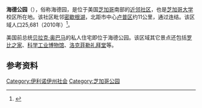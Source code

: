 {{Otheruses|海德公园 (消歧义)}}
{{Infobox settlement
<!-- Basic info -->
|name = 海德公园
|official_name = {{lang|en|Community Area 41 - Hyde Park}}
|native_name = {{lang|en|Hyde Park}}
|other_name =
|nickname =
|settlement_type = {{nowrap|近邻社区}}
|motto =
<!-- images and maps -->
|image_skyline =MSIChicago.JPG
|imagesize =
|image_caption =
|image_map = Hyde Park Map.png
|mapsize =
|map_caption = 海德公园（芝加哥）所在区域地图<!--The official Hyde Park community area (bold black) and the unofficial Hyde Park-Kenwood neighborhood extending into the official [[Kenwood,_Chicago|Kenwood]] community area (thin black).-->
|image_map1 = US-IL-Chicago-CA41.svg
|mapsize1 =
|map_caption1 =芝加哥市内位置
|pushpin_map =
|pushpin_label_position =
|pushpin_map_caption =
|pushpin_mapsize =
<!-- Location -->
|subdivision_type = 国家
|subdivision_name = {{USA}}
|subdivision_type1 = 州
|subdivision_name1 = 伊利诺州
|subdivision_type2 = 縣
|subdivision_name2 = [[庫克縣_(伊利諾伊州)|庫克縣]]
|subdivision_type3 = 市
|subdivision_name3 = [[芝加哥|芝加哥]]
|parts_type = 近邻社区
|parts_style=list
|parts =
|p1 = Hyde Park
|p2 = East Hyde Park
|p3 = 
<!-- Area -->
|unit_pref = Imperial
|area_footnotes =
|area_total_km2 = 4.27
|population_as_of = '''2010'''
|population_footnotes =
|population_total = 25,681
|population_note = 
|population_density_km2 = auto
|demographics_type1 = 人口统计 (2010)<ref name="Paral">{{cite web|last=Paral|first=Rob|title=Chicago Demographics Data|url=http://robparal.com/downloads/CDPH/Race%20by%20Community%20Area%202000-2010.xlsx|accessdate=12 June 2012|archive-url=https://web.archive.org/web/20130602191848/http://robparal.com/downloads/CDPH/Race%20by%20Community%20Area%202000-2010.xlsx|archive-date=2013-06-02|dead-url=yes}}</ref> 
|demographics1_footnotes =
|demographics1_title1 =White
|demographics1_info1 = 46.7%
|demographics1_title2 =Black
|demographics1_info2 = 30.4%
|demographics1_title3 =Asian
|demographics1_info3 = 12.4%
|demographics1_title4 =Hispanic
|demographics1_info4 = 6.3%
|demographics1_title5 =Other
|demographics1_info5 = 4.1%
<!-- General information -->
|timezone = [[北美中部时区|CST]]
|utc_offset = -6
|timezone_DST = [[北美中部时区|CDT]]
|utc_offset_DST = -5
|latd = 41|latm = 48|lats = |latNS = N
|longd = 87|longm = 35.4|longs = |longEW = W
|coordinates_type = region:US
|coordinates_display = inline,title
<!-- Area/postal codes & others -->
|postal_code_type = ZIP codes
|postal_code = 60615和60637
|area_code =
|blank_name = 家庭收入中位数
|blank_info = $45,335<ref>{{cite web|last=Paral|first=Rob|title=Chicago Census Data|url=http://www.robparal.com/downloads/CDPH/Citywide%20Summary.xlsx|accessdate=9 October 2012|archive-url=https://web.archive.org/web/20131005010817/http://www.robparal.com/downloads/CDPH/Citywide%20Summary.xlsx|archive-date=2013-10-05|dead-url=yes}}</ref> 
|website =
|footnotes = 来源: U.S. Census, Record Information Services
}}
<!--{{US Census population
|1930=48017
|1940=50550
|1950=55206
|1960=45577
|1970=33531
|1980=31198
|1990=28630
|2000=29920
|2010=25681
|footnote=<ref>{{cite web|last=Paral|first=Rob|title=Chicago Community Areas Historical Data|url=http://www.robparal.com/downloads/ACS0509/HistoricalData/Chicago%20Community%20Areas%20Historical%20Data.htm|work=Chicago Community Areas Historical Data|accessdate=29 August 2012}}</ref> 
}}-->
'''海德公园'''（{{lang-en|Hyde Park}}），俗称海德园，是位于美国[[芝加哥|芝加哥]]南部的[[近邻社区|近邻社区]]，也是[[芝加哥大学|芝加哥大学]]校区所在地。该社区毗邻[[密歇根湖|密歇根湖]]，北距市中心[[卢普区|卢普区]]约11公里，通过{{le|湖滨公路|Lake Shore Drive}}连结。该区域人口25,681（2010年）<ref>{{cite web|last=Paral|first=Rob|title=Chicago Community Areas Historical Data|url=http://www.robparal.com/downloads/ACS0509/HistoricalData/Chicago%20Community%20Areas%20Historical%20Data.htm|work=Chicago Community Areas Historical Data|accessdate=29 August 2012|archive-url=https://web.archive.org/web/20130318055428/http://www.robparal.com/downloads/ACS0509/HistoricalData/Chicago%20Community%20Areas%20Historical%20Data.htm|archive-date=2013-03-18|dead-url=yes}}</ref>。

美国前总统[[贝拉克·奥巴马|贝拉克·奥巴马]]的私人住宅即位于海德公园。该区域其它景点还包括[[罗比之家|罗比之家]]、[[科学与工业博物馆_(芝加哥)|科学工业博物馆]]、[[洛克菲勒礼拜堂|洛克菲勒礼拜堂]]等。

== 参考资料 ==
{{Reflist|2}}

<!--- 分类 --->

[[Category:伊利诺伊州社会|Category:伊利诺伊州社会]]
[[Category:芝加哥公园|Category:芝加哥公园]]